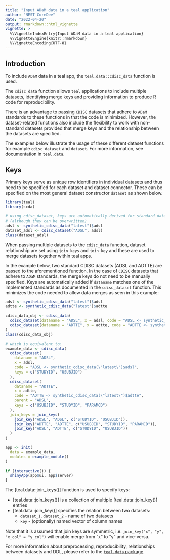 ```yaml
---
title: "Input ADaM data in a teal application"
author: "NEST CoreDev"
date: "2022-04-20"
output: rmarkdown::html_vignette
vignette: >
  %\VignetteIndexEntry{Input ADaM data in a teal application}
  %\VignetteEngine{knitr::rmarkdown}
  %\VignetteEncoding{UTF-8}
---
```


## Introduction

To include `ADaM` data in a teal app, the `teal.data::cdisc_data` function is used.

The `cdisc_data` function allows `teal` applications to include multiple datasets, identifying merge keys
and providing information to produce R code for reproducibility.

There is an advantage to passing `CDISC` datasets that adhere to `ADaM` standards to these functions in that the code is
minimized. However, the dataset-related functions also include the flexibility to work with non-standard datasets
provided that merge keys and the relationship between the datasets are specified.

The examples below illustrate the usage of these different dataset functions for example `cdisc_dataset` and `dataset`. For more information,
see documentation in `teal.data`.

## Keys

Primary keys serve as unique row identifiers in individual datasets and thus need to be specified for each dataset
and dataset connector. These can be specified on the most general dataset constructor `dataset` as
shown below.

```r
library(teal)
library(scda)

# using cdisc_dataset, keys are automatically derived for standard datanames
# (although they can be overwritten)
adsl <- synthetic_cdisc_data("latest")$adsl
dataset_adsl <- cdisc_dataset("ADSL", adsl)
class(dataset_adsl)
```

When passing multiple datasets to the `cdisc_data` function, dataset relationship are set using
`join_keys` and `join_key` and these are used to merge datasets together within teal apps.

In the example below, two standard CDISC datasets (ADSL and ADTTE) are passed to the aforementioned
function. In the case of `CDISC` datasets that adhere to `ADaM` standards, the merge keys do not need to be manually
specified. Keys are automatically added if `dataname` matches one of the implemented standards as documented in the
`cdisc_dataset` function. This minimizes the code needed to allow data merges as seen in this
example:

```r
adsl <- synthetic_cdisc_data("latest")$adsl
adtte <- synthetic_cdisc_data("latest")$adtte

cdisc_data_obj <- cdisc_data(
  cdisc_dataset(dataname = "ADSL", x = adsl, code = "ADSL <- synthetic_cdisc_data(\"latest\")$adsl"),
  cdisc_dataset(dataname = "ADTTE", x = adtte, code = "ADTTE <- synthetic_cdisc_data(\"latest\")$adtte")
)
class(cdisc_data_obj)

# which is equivalent to:
example_data <- cdisc_data(
  cdisc_dataset(
    dataname = "ADSL",
    x = adsl,
    code = "ADSL <- synthetic_cdisc_data(\"latest\")$adsl",
    keys = c("STUDYID", "USUBJID")
  ),
  cdisc_dataset(
    dataname = "ADTTE",
    x = adtte,
    code = "ADTTE <- synthetic_cdisc_data(\"latest\")$adtte",
    parent = "ADSL",
    keys = c("USUBJID", "STUDYID", "PARAMCD")
  ),
  join_keys = join_keys(
    join_key("ADSL", "ADSL", c("STUDYID", "USUBJID")),
    join_key("ADTTE", "ADTTE", c("USUBJID", "STUDYID", "PARAMCD")),
    join_key("ADSL", "ADTTE", c("STUDYID", "USUBJID"))
  )
)

app <- init(
  data = example_data,
  modules = example_module()
)

if (interactive()) {
  shinyApp(app$ui, app$server)
}
```

The [teal.data::join_keys()] function is used to specify keys:

- [teal.data::join_keys()] is a collection of multiple [teal.data::join_key()] entries
- [teal.data::join_key()] specifies the relation between two datasets:
  - `dataset_1`, `dataset_2` - name of two datasets
  - `key` - (optionally) named vector of column names

Note that it is assumed that join keys are symmetric, i.e. `join_key("x", "y", "x_col" = "y_col")` will enable merge
from "x" to "y" and vice-versa.

For more information about preprocessing, reproducibility, relationships between datasets and DDL, please refer to the [`teal.data` package](https://insightsengineering.github.io/teal.data/).
